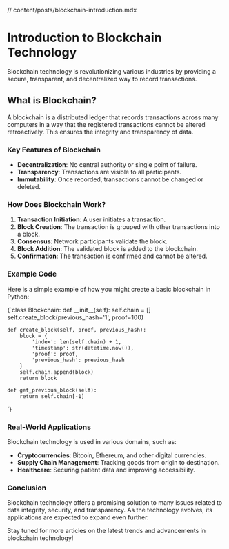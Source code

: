 // content/posts/blockchain-introduction.mdx

# Introduction to Blockchain Technology

Blockchain technology is revolutionizing various industries by providing a secure, transparent, and decentralized way to record transactions. 

## What is Blockchain?

A blockchain is a distributed ledger that records transactions across many computers in a way that the registered transactions cannot be altered retroactively. This ensures the integrity and transparency of data.

### Key Features of Blockchain

- **Decentralization**: No central authority or single point of failure.
- **Transparency**: Transactions are visible to all participants.
- **Immutability**: Once recorded, transactions cannot be changed or deleted.

### How Does Blockchain Work?

1. **Transaction Initiation**: A user initiates a transaction.
2. **Block Creation**: The transaction is grouped with other transactions into a block.
3. **Consensus**: Network participants validate the block.
4. **Block Addition**: The validated block is added to the blockchain.
5. **Confirmation**: The transaction is confirmed and cannot be altered.

### Example Code

Here is a simple example of how you might create a basic blockchain in Python:

<CodeBlock language="python">
{`class Blockchain:
    def __init__(self):
        self.chain = []
        self.create_block(previous_hash='1', proof=100)

    def create_block(self, proof, previous_hash):
        block = {
            'index': len(self.chain) + 1,
            'timestamp': str(datetime.now()),
            'proof': proof,
            'previous_hash': previous_hash
        }
        self.chain.append(block)
        return block

    def get_previous_block(self):
        return self.chain[-1]
`}
</CodeBlock>

### Real-World Applications

Blockchain technology is used in various domains, such as:

- **Cryptocurrencies**: Bitcoin, Ethereum, and other digital currencies.
- **Supply Chain Management**: Tracking goods from origin to destination.
- **Healthcare**: Securing patient data and improving accessibility.

### Conclusion

Blockchain technology offers a promising solution to many issues related to data integrity, security, and transparency. As the technology evolves, its applications are expected to expand even further.

<HighlightedText>Stay tuned for more articles on the latest trends and advancements in blockchain technology!</HighlightedText>
